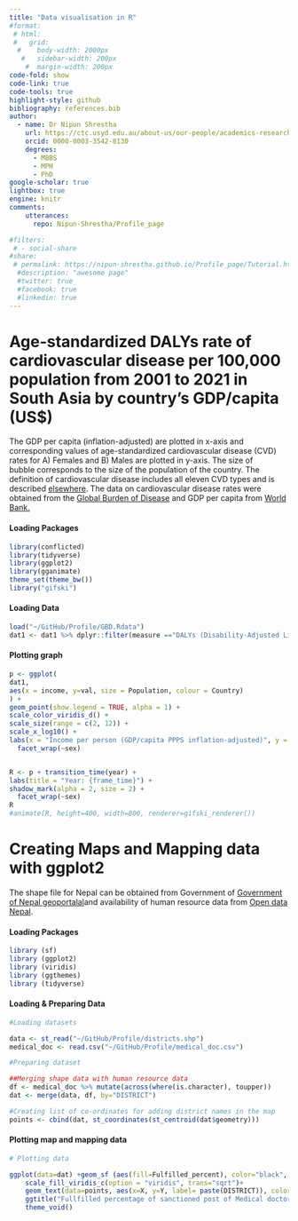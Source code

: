 ```yaml
---
title: "Data visualisation in R"
#format:
 # html:
 #   grid: 
  #    body-width: 2000px
   #   sidebar-width: 200px
    #  margin-width: 200px
code-fold: show
code-link: true
code-tools: true
highlight-style: github
bibliography: references.bib
author: 
  - name: Dr Nipun Shrestha
    url: https://ctc.usyd.edu.au/about-us/our-people/academics-research-fellows/dr-nipun-shrestha/
    orcid: 0000-0003-3542-8130
    degrees: 
      - MBBS
      - MPH
      - PhD
google-scholar: true
lightbox: true
engine: knitr
comments:
    utterances: 
      repo: Nipun-Shrestha/Profile_page

#filters:
 # - social-share
#share:
 # permalink: https://nipun-shrestha.github.io/Profile_page/Tutorial.html
  #description: "awesome page"
  #twitter: true
  #facebook: true
  #linkedin: true
---
```


# Age-standardized DALYs rate of cardiovascular disease per 100,000 population from 2001 to 2021 in South Asia by country’s GDP/capita (US\$)

The GDP per capita (inflation-adjusted) are plotted in x-axis and corresponding values of age-standardized cardiovascular disease (CVD) rates for A) Females and B) Males are plotted in y-axis. The size of bubble corresponds to the size of the population of the country. The definition of cardiovascular disease includes all eleven CVD types and is described [elsewhere](https://www.healthdata.org/research-analysis/gbd "GBD"). The data on cardiovascular disease rates were obtained from the [Global Burden of Disease](https://www.healthdata.org/research-analysis/gbd "GBD") and GDP per capita from [World Bank.](https://data.worldbank.org/indicator/NY.GDP.PCAP.CD?end=2022&locations=8S&start=2001)

::: panel-tabset
#### Loading Packages

```r
library(conflicted)
library(tidyverse)
library(ggplot2)
library(gganimate)
theme_set(theme_bw())
library("gifski")
```

#### Loading Data

```r
load("~/GitHub/Profile/GBD.Rdata")
dat1 <- dat1 %>% dplyr::filter(measure =="DALYs (Disability-Adjusted Life Years)") 
```
:::

#### Plotting graph

```r

p <- ggplot(
dat1,
aes(x = income, y=val, size = Population, colour = Country)
) +
geom_point(show.legend = TRUE, alpha = 1) +
scale_color_viridis_d() +
scale_size(range = c(2, 12)) +
scale_x_log10() +
labs(x = "Income per person (GDP/capita PPPS inflation-adjusted)", y = "Age-standardized DALYs rate per 100,000") +
  facet_wrap(~sex)


R <- p + transition_time(year) +
labs(title = "Year: {frame_time}") +
shadow_mark(alpha = 2, size = 2) +
  facet_wrap(~sex)
R
#animate(R, height=400, width=800, renderer=gifski_renderer())

```

# Creating Maps and Mapping data with ggplot2

::: callout-note
The shape file for Nepal can be obtained from Government of [Government of Nepal geoportalal](https://nationalgeoportal.gov.np/#/map)and availability of human resource data from [Open data Nepal](https://opendatanepal.com/dataset?category=Health&page=4).
:::

::: panel-tabset
#### Loading Packages

```r
library (sf)
library (ggplot2)
library (viridis)
library (ggthemes)
library (tidyverse)
```

#### Loading & Preparing Data

```r

#Loading datasets

data <- st_read("~/GitHub/Profile/districts.shp")
medical_doc <- read.csv("~/GitHub/Profile/medical_doc.csv")

#Preparing dataset

##Merging shape data with human resource data
df <- medical_doc %>% mutate(across(where(is.character), toupper))
dat <- merge(data, df, by="DISTRICT")

#Creating list of co-ordinates for adding district names in the map
points <- cbind(dat, st_coordinates(st_centroid(dat$geometry)))

```
:::

#### Plotting map and mapping data

```r


# Plotting data

ggplot(data=dat) +geom_sf (aes(fill=Fulfilled_percent), color="black", size=0.2) + 
    scale_fill_viridis_c(option = "viridis", trans="sqrt")+ 
    geom_text(data=points, aes(x=X, y=Y, label= paste(DISTRICT)), color="darkblue", size = 2.5) + 
    ggtitle("Fullfilled percentage of sanctioned post of Medical doctors in Nepal 2072/73") +
    theme_void()

```
